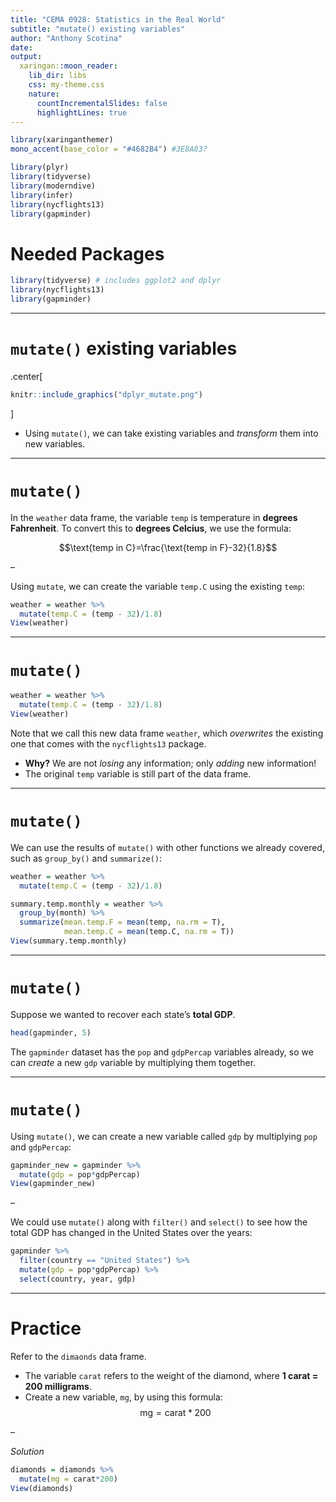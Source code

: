 ```yaml
---
title: "CEMA 0928: Statistics in the Real World"
subtitle: "mutate() existing variables"
author: "Anthony Scotina"
date: 
output:
  xaringan::moon_reader:
    lib_dir: libs
    css: my-theme.css
    nature:
      countIncrementalSlides: false
      highlightLines: true
---
```


```r
library(xaringanthemer)
mono_accent(base_color = "#4682B4") #3E8A83?
```

```r
library(plyr)
library(tidyverse)
library(moderndive)
library(infer)
library(nycflights13)
library(gapminder)
```

# Needed Packages 

```r
library(tidyverse) # includes ggplot2 and dplyr
library(nycflights13)
library(gapminder)
```

---

# `mutate()` existing variables

.center[
```r
knitr::include_graphics("dplyr_mutate.png")
```
]

- Using `mutate()`, we can take existing variables and *transform* them into new variables. 

---

# `mutate()`

In the `weather` data frame, the variable `temp` is temperature in **degrees Fahrenheit**. To convert this to **degrees Celcius**, we use the formula:

$$\text{temp in C}=\frac{\text{temp in F}-32}{1.8}$$

--

Using `mutate`, we can create the variable `temp.C` using the existing `temp`:
```r
weather = weather %>%
  mutate(temp.C = (temp - 32)/1.8)
View(weather)
```

---

# `mutate()`

```r
weather = weather %>%
  mutate(temp.C = (temp - 32)/1.8)
View(weather)
```

Note that we call this new data frame `weather`, which *overwrites* the existing one that comes with the `nycflights13` package. 

- **Why?** We are not *losing* any information; only *adding* new information!
- The original `temp` variable is still part of the data frame. 

---

# `mutate()`

We can use the results of `mutate()` with other functions we already covered, such as `group_by()` and `summarize()`:

```r
weather = weather %>%
  mutate(temp.C = (temp - 32)/1.8)
```
```r
summary.temp.monthly = weather %>%
  group_by(month) %>%
  summarize(mean.temp.F = mean(temp, na.rm = T), 
            mean.temp.C = mean(temp.C, na.rm = T))
View(summary.temp.monthly)
```

---

# `mutate()` 

Suppose we wanted to recover each state's **total GDP**. 

```r
head(gapminder, 5)
```

The `gapminder` dataset has the `pop` and `gdpPercap` variables already, so we can *create* a new `gdp` variable by multiplying them together. 

---

# `mutate()`

Using `mutate()`, we can create a new variable called `gdp` by multiplying `pop` and `gdpPercap`:

```r
gapminder_new = gapminder %>%
  mutate(gdp = pop*gdpPercap)
View(gapminder_new)
```

--

We could use `mutate()` along with `filter()` and `select()` to see how the total GDP has changed in the United States over the years:
```r
gapminder %>%
  filter(country == "United States") %>%
  mutate(gdp = pop*gdpPercap) %>%
  select(country, year, gdp)
```

---

# Practice

Refer to the `dimaonds` data frame. 

- The variable `carat` refers to the weight of the diamond, where **1 carat = 200 milligrams**. 
- Create a new variable, `mg`, by using this formula: 
$$\text{mg}=\text{carat}*200$$

--

*Solution*

```r
diamonds = diamonds %>%
  mutate(mg = carat*200)
View(diamonds)
```

